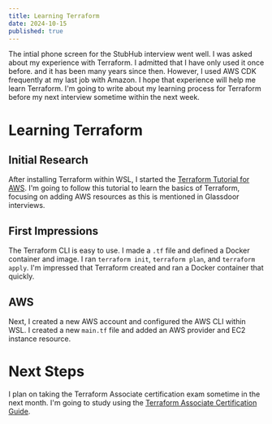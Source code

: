 ```yaml
---
title: Learning Terraform
date: 2024-10-15
published: true
---
```


The intial phone screen for the StubHub interview went well.
I was asked about my experience with Terraform. I admitted that I have only used it once before. and it has been many years since then.
However, I used AWS CDK frequently at my last job with Amazon. I hope that experience will help me learn Terraform.
I'm going to write about my learning process for Terraform before my next interview sometime within the next week.

# Learning Terraform

## Initial Research
After installing Terraform within WSL, I started the [Terraform Tutorial for AWS](https://developer.hashicorp.com/terraform/tutorials/aws-get-started).
I'm going to follow this tutorial to learn the basics of Terraform, focusing on adding AWS resources as this is mentioned in Glassdoor interviews.

## First Impressions
The Terraform CLI is easy to use. I made a `.tf` file and defined a Docker container and image.
I ran `terraform init`, `terraform plan`, and `terraform apply`.
I'm impressed that Terraform created and ran a Docker container that quickly.

## AWS
Next, I created a new AWS account and configured the AWS CLI within WSL.
I created a new `main.tf` file and added an AWS provider and EC2 instance resource.

# Next Steps

I plan on taking the Terraform Associate certification exam sometime in the next month.
I'm going to study using the [Terraform Associate Certification Guide](https://www.terraform.io/docs/terraform-associate-certification-guide.pdf).


